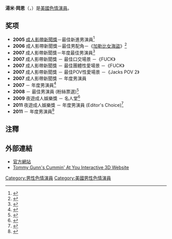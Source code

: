{{Adult bio
|name = 湯米·岡恩
|gender = male
|image = [[File:Tommy_Gunn_2010-05-14a.jpg|200px]]
|caption =  
|birth = {{birth date and age|1967|5|13}}        
|location = {{US}}[[紐澤西州|紐澤西州]]{{le|Cherry Hill, New Jersey|Cherry Hill, New Jersey|Cherry Hill}}
|birthname = Thomas Joseph Strada    
|alias =
|height = {{height|ft=5|in=8}}
|weight = {{convert|185|lb|kg|abbr=on}}            
|measurements =
|hair color = [[棕色|棕色]]
|imdb = 0348237         
|films = 1019 (根據[[IAFD|IAFD]])
|homepage = https://web.archive.org/web/20100701010757/http://www.iamtommygunn.com/
}}
'''湯米·岡恩'''（{{lang-en|'''Tommy Gunn'''}}，{{bd|1967年|5月13日||}}）是[[美國|美國]][[色情演員|色情演員]]。

==奖项==
*'''2005''' [[成人影帶新聞獎|成人影帶新聞獎]]－最佳新進男演員<ref name=2005AVN>{{cite web|url=http://business.avn.com/articles/19222.html|title=The 22nd Annual AVN Awards: A Jenna Jameson Kinda Night|accessdate=2007-08-04|author=Jared
Rutter|date=2005-01-09|publisher=[[成人影帶新聞|成人影帶新聞]]|archive-date=2012-02-16|archive-url=https://www.webcitation.org/65Uli1ARX?url=http://business.avn.com/articles/The-22nd-Annual-AVN-Awards-A-Jenna-Jameson-Kinda-Night-41758.html|dead-url=no}}</ref>
*'''2006''' 成人影帶新聞獎－最佳男配角－《[[加勒比女海盜|加勒比女海盜]]》<ref name=avn2006awards>{{cite
*'''2006''' 成人影帶新聞獎－最佳雙人性愛場景－《Pornstar》(with [[布蘭妮·斯凱|布蘭妮·斯凱]])（Brittney Skye）
|title=AVN Award Winners Announced|accessdate=2007-07-22|date=2006-01-09|publisher=[[成人影帶新聞|成人影帶新聞]]}}</ref>
*'''2007''' 成人影帶新聞獎－年度最佳男演員<ref name=avn2007awards>{{cite web|url=http://avn.com/video/articles/7037.html|title=2007 AVN Award Winners Announced|accessdate=2007-06-19|date=2007-01-16|publisher=[[成人影帶新聞|成人影帶新聞]]|archive-date=2008-04-08|archive-url=https://web.archive.org/web/20080408025726/http://www.avn.com/video/articles/7037.html|dead-url=no}}</ref>
*'''2007''' 成人影帶新聞獎 － 最佳口交場景 －《FUCK》
*'''2007''' 成人影帶新聞獎 － 最佳團體性愛場景 －《FUCK》
*'''2007''' 成人影帶新聞獎 － 最佳POV性愛場景 －《Jacks POV 2》
*'''2007''' 成人影帶新聞獎 － 年度男演員
*'''2007''' {{le|成人電影評論家組織獎|XRCO Award}} － 年度男演員<ref>{{cite web|url= http://www.xbiz.com/news/22154|title= Hillary Scott Big Winner at XRCO Awards|accessdate= 2014-02-02|author= Tod Hunter|date= 2007-04-06|publisher= ''[[XBIZ|XBIZ]]''|archive-date= 2016-03-03|archive-url= https://web.archive.org/web/20160303191603/http://www.xbiz.com/news/22154|dead-url= no}}</ref>
*'''2008''' {{le|夜遊成人娛樂獎|NightMoves Award}} － 最佳男演員 (粉絲票選)<ref>{{cite web|url= http://business.avn.com/articles/video/NightMoves-Crowns-16th-Annual-Award-Winners-52771.html|title= NightMoves Crowns 16th Annual Award Winners|accessdate= 2014-02-02|author= David Sullivan|date= 2008-10-14|publisher= ''[[AVN_(magazine)|AVN]]''|archive-date= 2013-10-21|archive-url= https://web.archive.org/web/20131021125637/http://business.avn.com/articles/video/NightMoves-Crowns-16th-Annual-Award-Winners-52771.html|dead-url= no}}</ref>
*'''2009''' 夜遊成人娛樂獎 － 名人堂<ref>{{cite web|url=http://www.nightmovesusa.com/awards-show/past-winner-history.html |title=Past Winner History |accessdate=2014-02-02 |publisher=''NightMoves'' |deadurl=yes |archiveurl=https://web.archive.org/web/20130922074211/http://www.nightmovesusa.com/awards-show/past-winner-history.html |archivedate=2013-09-22 }}</ref>
*'''2011''' 夜遊成人娛樂獎 － 年度男演員 (Editor's Choice)<ref>{{cite web|url= http://business.avn.com/articles/video/NightMoves-Awards-Announces-2011-Winners-450509.html|title= NightMoves Awards Announces 2011 Winners|accessdate= 2014-02-02|date= 2011-10-10|publisher= ''[[AVN_(magazine)|AVN]]''|archive-date= 2016-03-04|archive-url= https://web.archive.org/web/20160304095741/http://business.avn.com/articles/video/NightMoves-Awards-Announces-2011-Winners-450509.html|dead-url= no}}</ref>
*'''2011''' {{le|成人產業獎|XBIZ Award}} － 年度男演員<ref>{{cite web|url= http://www.xbiz.com/news/130418|title= 2011 XBIZ Award Winners Announced|accessdate= 2014-02-02|author= Dan Miller|date= 2011-02-11|publisher= ''[[XBIZ|XBIZ]]''|archive-date= 2016-03-03|archive-url= https://web.archive.org/web/20160303181002/http://www.xbiz.com/news/130418|dead-url= no}}</ref>

==注釋==
{{reflist}}

==外部連結==
*[https://web.archive.org/web/20100701010757/http://www.iamtommygunn.com/ 官方網站]
*[https://web.archive.org/web/20160406174923/http://www.cumminatyou3d.com/ Tommy Gunn's Cummin' At You Interactive 3D Website]

{{Authority control}}
{{DEFAULTSORT:Gunn, Tommy}}
{{Commons category|Tommy Gunn}}

[[Category:男性色情演員|Category:男性色情演員]]

[[Category:美國男性色情演員|Category:美國男性色情演員]]
